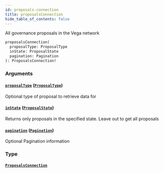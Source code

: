 ```yaml
---
id: proposals-connection
title: proposalsConnection
hide_table_of_contents: false
---
```



All governance proposals in the Vega network

```graphql
proposalsConnection(
  proposalType: ProposalType
  inState: ProposalState
  pagination: Pagination
): ProposalsConnection!
```


### Arguments

#### [`proposalType`](#) ([`ProposalType`](/docs/testnet/graphql/enums/proposal-type))

Optional type of proposal to retrieve data for


#### [`inState`](#) ([`ProposalState`](/docs/testnet/graphql/enums/proposal-state))

Returns only proposals in the specified state. Leave out to get all proposals


#### [`pagination`](#) ([`Pagination`](/docs/testnet/graphql/inputs/pagination))

Optional Pagination information


### Type

#### [`ProposalsConnection`](/docs/testnet/graphql/objects/proposals-connection)






